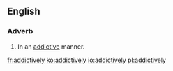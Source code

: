 ==English==

===Adverb===
{{en-adv}}
# In an [[addictive]] manner.

[[fr:addictively]]
[[ko:addictively]]
[[io:addictively]]
[[pl:addictively]]